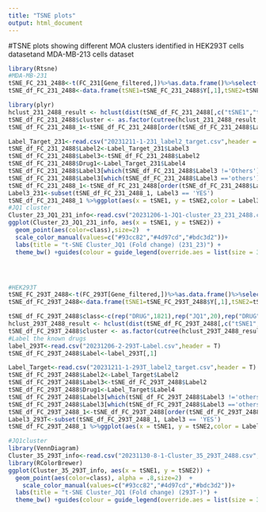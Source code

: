 ---
title: "TSNE plots"
output: html_document
---

#TSNE plots showing different MOA clusters identified in HEK293T cells datasetand MDA-MB-213 cells dataset
```{r}
library(Rtsne)
#MDA-MB-231
tSNE_FC_231_2488<-t(FC_231[Gene_filtered,])%>%as.data.frame()%>%select(where(is.numeric))%>%scale()%>%t()%>%as.data.frame()%>%drop_na()%>%t()%>%Rtsne(check_duplicates=F)
tSNE_df_FC_231_2488<-data.frame(tSNE1=tSNE_FC_231_2488$Y[,1],tSNE2=tSNE_FC_231_2488$Y[,2])

library(plyr)
hclust_231_2488_result <- hclust(dist(tSNE_df_FC_231_2488[,c("tSNE1","tSNE2")]),method = "ward.D2")
tSNE_df_FC_231_2488$cluster <- as.factor(cutree(hclust_231_2488_result, k = 100) )
tSNE_df_FC_231_2488_1<-tSNE_df_FC_231_2488[order(tSNE_df_FC_231_2488$Label),]

Label_Target_231<-read.csv("20231211-1-231_label2_target.csv",header = T)
tSNE_df_FC_231_2488$Label2<-Label_Target_231$Label3
tSNE_df_FC_231_2488$Label3<-tSNE_df_FC_231_2488$Label2
tSNE_df_FC_231_2488$Drug1<-Label_Target_231$Label4
tSNE_df_FC_231_2488$Label3[which(tSNE_df_FC_231_2488$Label3 !='Others')] <- 'YES'
tSNE_df_FC_231_2488$Label3[which(tSNE_df_FC_231_2488$Label3 =='others')] <- 'NO'
tSNE_df_FC_231_2488_1<-tSNE_df_FC_231_2488[order(tSNE_df_FC_231_2488$Label3,decreasing = F),]
Label3_231<-subset(tSNE_df_FC_231_2488_1, Label3 == 'YES')
tSNE_df_FC_231_2488_1 %>%ggplot(aes(x = tSNE1, y = tSNE2,color = Label3,aplha=Label3))+geom_point(alpha=0.7)+theme(text = element_text(size = 8),legend.position="bottom")+theme_bw()+labs(title = "231_13000_2488")+scale_color_manual(values=c("MistyRose","IndianRed"))+scale_size_manual(values=c(2,3))+geom_text(aes(label=Drug),data=Label3_231,size=1,colour="black",nudge_y=2,alpha = 0.5)
#JQ1 cluster
Cluster_23_JQ1_231_info<-read.csv("20231206-1-JQ1-cluster_23_231_2488.csv",header=T,row.names = 1)
ggplot(Cluster_23_JQ1_231_info, aes(x = tSNE1, y = tSNE2)) +
  geom_point(aes(color=class),size=2)  +
  scale_color_manual(values=c("#93cc82","#4d97cd","#bdc3d2"))+
  labs(title = "t-SNE Cluster_JQ1 (Fold change) (231_23)") +
  theme_bw() +guides(colour = guide_legend(override.aes = list(size = 3)))+ theme_bw()+theme_classic()




#HEK293T
tSNE_FC_293T_2488<-t(FC_293T[Gene_filtered,])%>%as.data.frame()%>%select(where(is.numeric))%>%scale()%>%t()%>%as.data.frame()%>%drop_na()%>%t()%>%Rtsne(check_duplicates=F)
tSNE_df_FC_293T_2488<-data.frame(tSNE1=tSNE_FC_293T_2488$Y[,1],tSNE2=tSNE_FC_293T_2488$Y[,2])

tSNE_df_FC_293T_2488$class<-c(rep("DRUG",1821),rep("JQ1",20),rep("DRUG",1753),rep("JQ1",20),rep("DRUG",9072),rep("JQ1",32))
hclust_293T_2488_result <- hclust(dist(tSNE_df_FC_293T_2488[,c("tSNE1","tSNE2")]),method = "ward.D2")
tSNE_df_FC_293T_2488$cluster <- as.factor(cutree(hclust_293T_2488_result, k = 100) )
#Label the known drugs
label_293T<-read.csv("20231206-2-293T-Label.csv",header = T)
tSNE_df_FC_293T_2488$Label<-label_293T[,1]

Label_Target<-read.csv("20231211-1-293T_label2_target.csv",header = T)
tSNE_df_FC_293T_2488$Label2<-Label_Target$Label2
tSNE_df_FC_293T_2488$Label3<-tSNE_df_FC_293T_2488$Label2
tSNE_df_FC_293T_2488$Drug1<-Label_Target$Label4
tSNE_df_FC_293T_2488$Label3[which(tSNE_df_FC_293T_2488$Label3 !='others')] <- 'YES'
tSNE_df_FC_293T_2488$Label3[which(tSNE_df_FC_293T_2488$Label3 =='others')] <- 'NO'
tSNE_df_FC_293T_2488_1<-tSNE_df_FC_293T_2488[order(tSNE_df_FC_293T_2488$Label3,decreasing = F),]
Label3_293T<-subset(tSNE_df_FC_293T_2488_1, Label3 == 'YES')
tSNE_df_FC_293T_2488_1 %>%ggplot(aes(x = tSNE1, y = tSNE2,color = Label3,aplha=Label3))+geom_point(alpha=0.7)+theme(text = element_text(size = 8),legend.position="bottom")+theme_bw()+labs(title = "293T_13000_2488")+scale_color_manual(values=c("LightBlue","CadetBlue"))+scale_size_manual(values=c(2,3))+geom_text(aes(label=Drug),data=Label3_293T,size=1,colour="black",nudge_y=2,alpha = 0.5)

#JQ1cluster
library(VennDiagram)
Cluster_35_293T_info<-read.csv("20231130-8-1-Cluster_35_293T_2488.csv",header=T,row.names = 1)
library(RColorBrewer)
ggplot(Cluster_35_293T_info, aes(x = tSNE1, y = tSNE2)) +
  geom_point(aes(color=class), alpha = .8,size=2)  +
    scale_color_manual(values=c("#93cc82","#4d97cd","#bdc3d2"))+
  labs(title = "t-SNE Cluster_JQ1 (Fold change) (293T-)") +
  theme_bw() +guides(colour = guide_legend(override.aes = list(size = 3)))+ theme_bw()+theme_classic()
```

